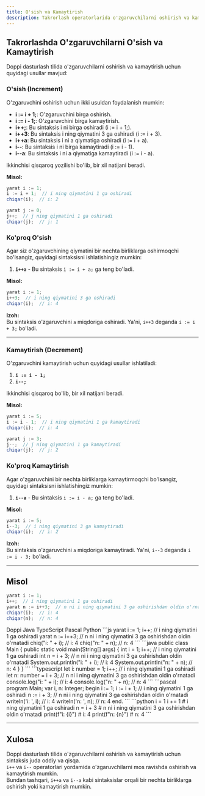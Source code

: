 ```yaml
---
title: O'sish va Kamaytirish
description: Takrorlash operatorlarida o'zgaruvchilarni oshirish va kamaytirish uchun ishlatiladigan sintaksis va ularning ishlash tartibi.
---
```


## Takrorlashda O'zgaruvchilarni O'sish va Kamaytirish

Doppi dasturlash tilida o'zgaruvchilarni oshirish va kamaytirish uchun quyidagi usullar mavjud:

### O'sish (Increment)
O'zgaruvchini oshirish uchun ikki usuldan foydalanish mumkin:

- **i := i + 1;**: O'zgaruvchini birga oshirish.
- **i := i - 1;**: O'zgaruvchini birga kamaytirish.
- **i++;**: Bu sintaksis i ni birga oshiradi (i := i + 1;).
- **i++3**: Bu sintaksis i ning qiymatini 3 ga oshiradi (i := i + 3).
- **i++a**: Bu sintaksis i ni a qiymatiga oshiradi (i := i + a).
- **i--**: Bu sintaksis i ni birga kamaytiradi (i := i - 1).
- **i--a**: Bu sintaksis i ni a qiymatiga kamaytiradi (i := i - a).
   
Ikkinchisi qisqaroq yozilishi bo'lib, bir xil natijani beradi.

**Misol:**

```js
yarat i := 1;
i := i + 1;  // i ning qiymatini 1 ga oshiradi
chiqar(i);  // i: 2

yarat j := 0;
j++;  // j ning qiymatini 1 ga oshiradi
chiqar(j);  // j: 1
```

### Ko'proq O'sish
Agar siz o'zgaruvchining qiymatini bir nechta birliklarga oshirmoqchi bo'lsangiz, quyidagi sintaksisni ishlatishingiz mumkin:

1. **`i++a`** - Bu sintaksis `i := i + a;` ga teng bo'ladi.

**Misol:**

```js
yarat i := 1;
i++3;  // i ning qiymatini 3 ga oshiradi
chiqar(i);  // i: 4
```

**Izoh:**  
Bu sintaksis o'zgaruvchini `a` miqdoriga oshiradi. Ya'ni, `i++3` deganda `i := i + 3;` bo'ladi.

---

### Kamaytirish (Decrement)
O'zgaruvchini kamaytirish uchun quyidagi usullar ishlatiladi:

1. **`i := i - 1;`**  
2. **`i--;`**  
   
Ikkinchisi qisqaroq bo'lib, bir xil natijani beradi.

**Misol:**

```js
yarat i := 5;
i := i - 1;  // i ning qiymatini 1 ga kamaytiradi
chiqar(i);  // i: 4

yarat j := 3;
j--;  // j ning qiymatini 1 ga kamaytiradi
chiqar(j);  // j: 2
```

### Ko'proq Kamaytirish
Agar o'zgaruvchini bir nechta birliklarga kamaytirmoqchi bo'lsangiz, quyidagi sintaksisni ishlatishingiz mumkin:

1. **`i--a`** - Bu sintaksis `i := i - a;` ga teng bo'ladi.

**Misol:**

```js
yarat i := 5;
i--3;  // i ning qiymatini 3 ga kamaytiradi
chiqar(i);  // i: 2
```

**Izoh:**  
Bu sintaksis o'zgaruvchini `a` miqdoriga kamaytiradi. Ya'ni, `i--3` deganda `i := i - 3;` bo'ladi.

---

## Misol

```js
yarat i := 1;
i++;  // i ning qiymatini 1 ga oshiradi
yarat n := i++3;  // n ni i ning qiymatini 3 ga oshirishdan oldin o'rnatadi, shuning uchun n = 4 bo'ladi
chiqar(i);  // i: 4
chiqar(n);  // n: 4
```

<Tabs defaultValue="doppi" className="pt-5 pb-1">
  <TabsList>
    <TabsTrigger value="doppi">Doppi</TabsTrigger>
    <TabsTrigger value="java">Java</TabsTrigger>
    <TabsTrigger value="typescript">TypeScript</TabsTrigger>
    <TabsTrigger value="pascal">Pascal</TabsTrigger>
    <TabsTrigger value="python">Python</TabsTrigger>
  </TabsList>
  <TabsContent value="doppi">
    ```js
    yarat i := 1;
    i++;  // i ning qiymatini 1 ga oshiradi
    yarat n := i++3;  // n ni i ning qiymatini 3 ga oshirishdan oldin o'rnatadi
    chiq("i: " + i);  // i: 4
    chiq("n: " + n);  // n: 4
    ```
  </TabsContent>

  <TabsContent value="java">
    ```java
    public class Main {
        public static void main(String[] args) {
            int i = 1;
            i++;  // i ning qiymatini 1 ga oshiradi
            int n = i + 3;  // n ni i ning qiymatini 3 ga oshirishdan oldin o'rnatadi
            System.out.println("i: " + i);  // i: 4
            System.out.println("n: " + n);  // n: 4
        }
    }
    ```
  </TabsContent>

  <TabsContent value="typescript">
    ```typescript
    let i: number = 1;
    i++;  // i ning qiymatini 1 ga oshiradi
    let n: number = i + 3;  // n ni i ning qiymatini 3 ga oshirishdan oldin o'rnatadi
    console.log("i: " + i);  // i: 4
    console.log("n: " + n);  // n: 4
    ```
  </TabsContent>

  <TabsContent value="pascal">
    ```pascal
    program Main;
    var
        i, n: Integer;
    begin
        i := 1;
        i := i + 1;  // i ning qiymatini 1 ga oshiradi
        n := i + 3;  // n ni i ning qiymatini 3 ga oshirishdan oldin o'rnatadi
        writeln('i: ', i);  // i: 4
        writeln('n: ', n);  // n: 4
    end.
    ```
  </TabsContent>

  <TabsContent value="python">
    ```python
    i = 1
    i += 1  # i ning qiymatini 1 ga oshiradi
    n = i + 3  # n ni i ning qiymatini 3 ga oshirishdan oldin o'rnatadi
    print(f"i: {i}")  # i: 4
    print(f"n: {n}")  # n: 4
    ```
  </TabsContent>
</Tabs>

---

## Xulosa

Doppi dasturlash tilida o'zgaruvchilarni oshirish va kamaytirish uchun sintaksis juda oddiy va qisqa.  
`i++` va `i--` operatorlari yordamida o'zgaruvchilarni mos ravishda oshirish va kamaytirish mumkin.  
Bundan tashqari, `i++a` va `i--a` kabi sintaksislar orqali bir nechta birliklarga oshirish yoki kamaytirish mumkin.

